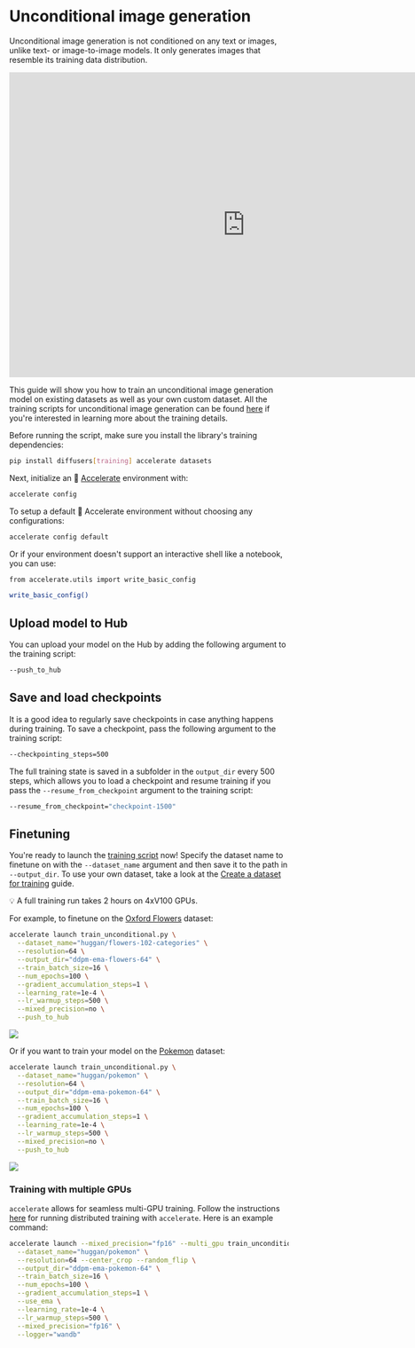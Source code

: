 <!--Copyright 2023 The HuggingFace Team. All rights reserved.

Licensed under the Apache License, Version 2.0 (the "License"); you may not use this file except in compliance with
the License. You may obtain a copy of the License at

http://www.apache.org/licenses/LICENSE-2.0

Unless required by applicable law or agreed to in writing, software distributed under the License is distributed on
an "AS IS" BASIS, WITHOUT WARRANTIES OR CONDITIONS OF ANY KIND, either express or implied. See the License for the
specific language governing permissions and limitations under the License.
-->

# Unconditional image generation

Unconditional image generation is not conditioned on any text or images, unlike text- or image-to-image models. It only generates images that resemble its training data distribution.

<iframe
	src="https://stevhliu-ddpm-butterflies-128.hf.space"
	frameborder="0"
	width="850"
	height="550"
></iframe>


This guide will show you how to train an unconditional image generation model on existing datasets as well as your own custom dataset. All the training scripts for unconditional image generation can be found [here](https://github.com/huggingface/diffusers/tree/main/examples/unconditional_image_generation) if you're interested in learning more about the training details.

Before running the script, make sure you install the library's training dependencies:

```bash
pip install diffusers[training] accelerate datasets
```

Next, initialize an 🤗 [Accelerate](https://github.com/huggingface/accelerate/) environment with:

```bash
accelerate config
```

To setup a default 🤗 Accelerate environment without choosing any configurations:

```bash
accelerate config default
```

Or if your environment doesn't support an interactive shell like a notebook, you can use:

```bash
from accelerate.utils import write_basic_config

write_basic_config()
```

## Upload model to Hub

You can upload your model on the Hub by adding the following argument to the training script:

```bash
--push_to_hub
```

## Save and load checkpoints

It is a good idea to regularly save checkpoints in case anything happens during training. To save a checkpoint, pass the following argument to the training script:

```bash
--checkpointing_steps=500
```

The full training state is saved in a subfolder in the `output_dir` every 500 steps, which allows you to load a checkpoint and resume training if you pass the `--resume_from_checkpoint` argument to the training script:

```bash
--resume_from_checkpoint="checkpoint-1500"
```

## Finetuning

You're ready to launch the [training script](https://github.com/huggingface/diffusers/blob/main/examples/unconditional_image_generation/train_unconditional.py) now! Specify the dataset name to finetune on with the `--dataset_name` argument and then save it to the path in `--output_dir`. To use your own dataset, take a look at the [Create a dataset for training](create_dataset) guide.

<Tip>

💡 A full training run takes 2 hours on 4xV100 GPUs.

</Tip>

For example, to finetune on the [Oxford Flowers](https://huggingface.co/datasets/huggan/flowers-102-categories) dataset:

```bash
accelerate launch train_unconditional.py \
  --dataset_name="huggan/flowers-102-categories" \
  --resolution=64 \
  --output_dir="ddpm-ema-flowers-64" \
  --train_batch_size=16 \
  --num_epochs=100 \
  --gradient_accumulation_steps=1 \
  --learning_rate=1e-4 \
  --lr_warmup_steps=500 \
  --mixed_precision=no \
  --push_to_hub
```

<div class="flex justify-center">
    <img src="https://user-images.githubusercontent.com/26864830/180248660-a0b143d0-b89a-42c5-8656-2ebf6ece7e52.png"/>
</div>

Or if you want to train your model on the [Pokemon](https://huggingface.co/datasets/huggan/pokemon) dataset:

```bash
accelerate launch train_unconditional.py \
  --dataset_name="huggan/pokemon" \
  --resolution=64 \
  --output_dir="ddpm-ema-pokemon-64" \
  --train_batch_size=16 \
  --num_epochs=100 \
  --gradient_accumulation_steps=1 \
  --learning_rate=1e-4 \
  --lr_warmup_steps=500 \
  --mixed_precision=no \
  --push_to_hub
```

<div class="flex justify-center">
    <img src="https://user-images.githubusercontent.com/26864830/180248200-928953b4-db38-48db-b0c6-8b740fe6786f.png"/>
</div>

### Training with multiple GPUs

`accelerate` allows for seamless multi-GPU training. Follow the instructions [here](https://huggingface.co/docs/accelerate/basic_tutorials/launch)
for running distributed training with `accelerate`. Here is an example command:

```bash
accelerate launch --mixed_precision="fp16" --multi_gpu train_unconditional.py \
  --dataset_name="huggan/pokemon" \
  --resolution=64 --center_crop --random_flip \
  --output_dir="ddpm-ema-pokemon-64" \
  --train_batch_size=16 \
  --num_epochs=100 \
  --gradient_accumulation_steps=1 \
  --use_ema \
  --learning_rate=1e-4 \
  --lr_warmup_steps=500 \
  --mixed_precision="fp16" \
  --logger="wandb"
```